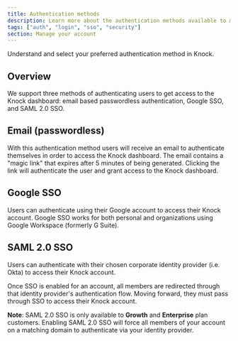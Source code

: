 ```yaml
---
title: Authentication methods
description: Learn more about the authentication methods available to members on your Knock account
tags: ["auth", "login", "sso", "security"]
section: Manage your account
---
```


Understand and select your preferred authentication method in Knock.

## Overview

We support three methods of authenticating users to get access to the Knock dashboard: email based passwordless authentication, Google SSO, and SAML 2.0 SSO.

## Email (passwordless)

With this authentication method users will receive an email to authenticate themselves in order to access the Knock dashboard. The email contains a "magic link" that expires after 5 minutes of being generated. Clicking the link will authenticate the user and grant access to the Knock dashboard.

## Google SSO

Users can authenticate using their Google account to access their Knock account. Google SSO works for both personal and organizations using Google Workspace (formerly G Suite).

## SAML 2.0 SSO

Users can authenticate with their chosen corporate identity provider (i.e. Okta) to access their Knock account.

Once SSO is enabled for an account, all members are redirected through that identity provider's authentication flow. Moving forward, they must pass through SSO to access their Knock account.

**Note**: SAML 2.0 SSO is only available to **Growth** and **Enterprise** plan customers. Enabling SAML 2.0 SSO will force all members of your account on a matching domain to authenticate via your identity provider.
